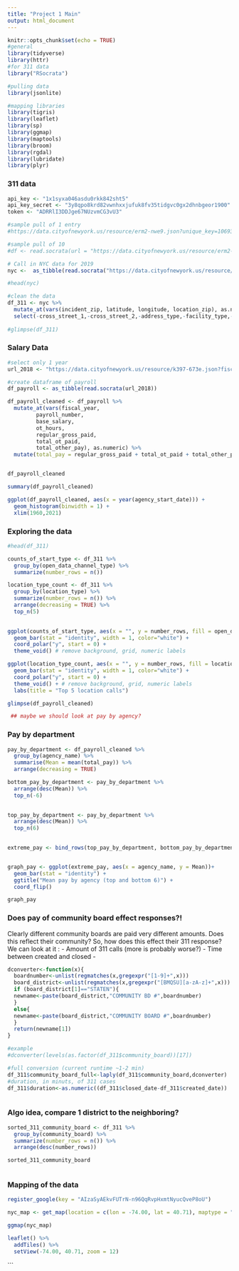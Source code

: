 ```yaml
---
title: "Project 1 Main"
output: html_document
---
```


```r
knitr::opts_chunk$set(echo = TRUE)
#general
library(tidyverse)
library(httr)
#for 311 data
library("RSocrata")

#pulling data
library(jsonlite)

#mapping libraries
library(tigris)
library(leaflet)
library(sp)
library(ggmap)
library(maptools)
library(broom)
library(rgdal)
library(lubridate)
library(plyr)
```

### 311 data

```r
api_key <- "1x1syxa046asdu0rkk842sht5"
api_key_secret <- "3y8qpo8krd82vwnhxxjufuk8fv35tidgvc0gx2dhnbgeor1900"
token <- "ADRRlI3DDJge67NUzvmCG3vU3"
```


```r
#sample pull of 1 entry
#https://data.cityofnewyork.us/resource/erm2-nwe9.json?unique_key=10693408

#sample pull of 10
#df <- read.socrata(url = "https://data.cityofnewyork.us/resource/erm2-nwe9.json?$limit=10")
```

```r

# Call in NYC data for 2019
nyc <-  as_tibble(read.socrata("https://data.cityofnewyork.us/resource/fhrw-4uyv.json?$where=created_date between '2018-01-01T12:00:00' and '2018-12-31T23:59:59' and agency = 'NYPD'", app_token = token))

#head(nyc)

#clean the data
df_311 <- nyc %>% 
  mutate_at(vars(incident_zip, latitude, longitude, location_zip), as.numeric) %>% 
  select(-cross_street_1,-cross_street_2,-address_type,-facility_type,-due_date,-bbl,-x_coordinate_state_plane,-y_coordinate_state_plane,-park_facility_name,-park_borough,  -location_address,-location_state, -location_zip,-intersection_street_1,-intersection_street_2, -landmark,-bridge_highway_name,-bridge_highway_direction,-bridge_highway_segment,-road_ramp, -incident_address, -street_name, -location_city)
  
#glimpse(df_311)
```




### Salary Data

```r
#select only 1 year
url_2018 <- "https://data.cityofnewyork.us/resource/k397-673e.json?fiscal_year=2019"

#create dataframe of payroll
df_payroll <- as_tibble(read.socrata(url_2018))

df_payroll_cleaned <- df_payroll %>%
  mutate_at(vars(fiscal_year,
         payroll_number,
         base_salary,
         ot_hours,
         regular_gross_paid,
         total_ot_paid,
         total_other_pay), as.numeric) %>% 
  mutate(total_pay = regular_gross_paid + total_ot_paid + total_other_pay)


df_payroll_cleaned
```

```r
summary(df_payroll_cleaned)
```



```r
ggplot(df_payroll_cleaned, aes(x = year(agency_start_date))) + 
  geom_histogram(binwidth = 1) + 
  xlim(1960,2021)

```


### Exploring the data

```r
#head(df_311)

counts_of_start_type <- df_311 %>% 
  group_by(open_data_channel_type) %>% 
  summarize(number_rows = n())

location_type_count <- df_311 %>% 
  group_by(location_type) %>% 
  summarize(number_rows = n()) %>% 
  arrange(decreasing = TRUE) %>% 
  top_n(5)
  
```

```r
ggplot(counts_of_start_type, aes(x = "", y = number_rows, fill = open_data_channel_type)) + 
  geom_bar(stat = "identity", width = 1, color="white") + 
  coord_polar("y", start = 0) + 
  theme_void() # remove background, grid, numeric labels

ggplot(location_type_count, aes(x = "", y = number_rows, fill = location_type)) + 
  geom_bar(stat = "identity", width = 1, color="white") + 
  coord_polar("y", start = 0) + 
  theme_void() + # remove background, grid, numeric labels 
  labs(title = "Top 5 location calls")
```


```r
glimpse(df_payroll_cleaned)

 ## maybe we should look at pay by agency?

```


### Pay by department

```r
pay_by_department <- df_payroll_cleaned %>% 
  group_by(agency_name) %>% 
  summarise(Mean = mean(total_pay)) %>% 
  arrange(decreasing = TRUE)

bottom_pay_by_department <- pay_by_department %>% 
  arrange(desc(Mean)) %>% 
  top_n(-6) 
  

top_pay_by_department <- pay_by_department %>% 
  arrange(desc(Mean)) %>% 
  top_n(6)  
  

extreme_pay <- bind_rows(top_pay_by_department, bottom_pay_by_department)


graph_pay <- ggplot(extreme_pay, aes(x = agency_name, y = Mean))+
  geom_bar(stat = "identity") + 
  ggtitle("Mean pay by agency (top and bottom 6)") + 
  coord_flip()

graph_pay

```


### Does pay of community board effect responses?!

Clearly different community boards are paid very different amounts. Does this reflect their community? So, how does this effect their 311 response? We can look at it :
- Amount of 311 calls (more is probably worse?)
- Time between created and closed
- 

```r
dconverter<-function(x){
  boardnumber<-unlist(regmatches(x,gregexpr("[1-9]+",x)))
  board_district<-unlist(regmatches(x,gregexpr("[BMQSU][a-zA-z]+",x)))
  if (board_district[1]=="STATEN"){
  newname<-paste(board_district,"COMMUNITY BD #",boardnumber)
  } 
  else{
  newname<-paste(board_district,"COMMUNITY BOARD #",boardnumber)
  }
  return(newname[1])
}

#example 
#dconverter(levels(as.factor(df_311$community_board))[17])

#full conversion (current runtime ~1-2 min)
df_311$community_board_full<-laply(df_311$community_board,dconverter)
#duration, in minuts, of 311 cases
df_311$duration<-as.numeric((df_311$closed_date-df_311$created_date))



```



### Algo idea, compare 1 district to the neighboring?



```r
sorted_311_community_board <- df_311 %>% 
  group_by(community_board) %>% 
  summarize(number_rows = n()) %>% 
  arrange(desc(number_rows))

sorted_311_community_board



```



### Mapping of the data

```r
register_google(key = "AIzaSyAEkvFUTrN-n96QqRvpHxmtNyucQveP8oU")
```

 
```r
nyc_map <- get_map(location = c(lon = -74.00, lat = 40.71), maptype = "terrain", zoom = 11)
```


```r
ggmap(nyc_map)
```



```r
leaflet() %>%
  addTiles() %>%
  setView(-74.00, 40.71, zoom = 12)
```
```


